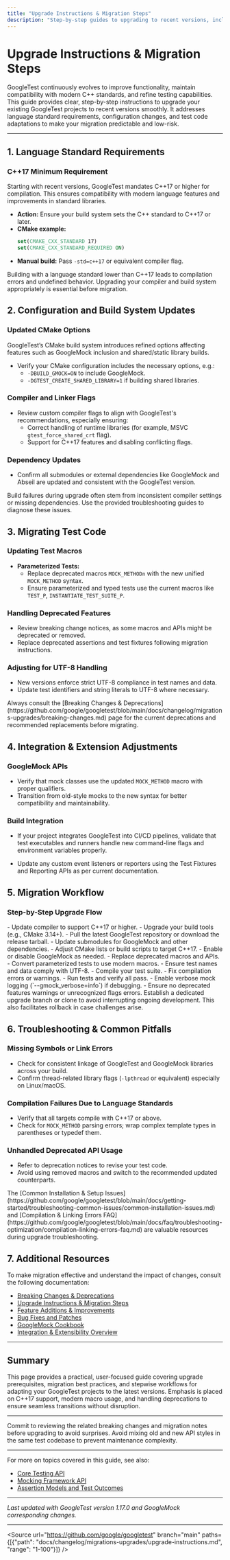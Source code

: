 ```yaml
---
title: "Upgrade Instructions & Migration Steps"
description: "Step-by-step guides to upgrading to recent versions, including handling of language standard requirements, configuration updates, and test adaptation strategies. Ensures upgrades are as smooth and predictable as possible."
---
```


# Upgrade Instructions & Migration Steps

GoogleTest continuously evolves to improve functionality, maintain compatibility with modern C++ standards, and refine testing capabilities. This guide provides clear, step-by-step instructions to upgrade your existing GoogleTest projects to recent versions smoothly. It addresses language standard requirements, configuration changes, and test code adaptations to make your migration predictable and low-risk.

---

## 1. Language Standard Requirements

### C++17 Minimum Requirement

Starting with recent versions, GoogleTest mandates C++17 or higher for compilation. This ensures compatibility with modern language features and improvements in standard libraries.

- **Action:** Ensure your build system sets the C++ standard to C++17 or later.
- **CMake example:**
  ```cmake
  set(CMAKE_CXX_STANDARD 17)
  set(CMAKE_CXX_STANDARD_REQUIRED ON)
  ```
- **Manual build:** Pass `-std=c++17` or equivalent compiler flag.

<Tip>
Building with a language standard lower than C++17 leads to compilation errors and undefined behavior. Upgrading your compiler and build system appropriately is essential before migration.
</Tip>

## 2. Configuration and Build System Updates

### Updated CMake Options

GoogleTest’s CMake build system introduces refined options affecting features such as GoogleMock inclusion and shared/static library builds.

- Verify your CMake configuration includes the necessary options, e.g.:  
  - `-DBUILD_GMOCK=ON` to include GoogleMock.
  - `-DGTEST_CREATE_SHARED_LIBRARY=1` if building shared libraries.

### Compiler and Linker Flags

- Review custom compiler flags to align with GoogleTest's recommendations, especially ensuring:
  - Correct handling of runtime libraries (for example, MSVC `gtest_force_shared_crt` flag).
  - Support for C++17 features and disabling conflicting flags.

### Dependency Updates

- Confirm all submodules or external dependencies like GoogleMock and Abseil are updated and consistent with the GoogleTest version.

<Warning>
Build failures during upgrade often stem from inconsistent compiler settings or missing dependencies. Use the provided troubleshooting guides to diagnose these issues.
</Warning>

## 3. Migrating Test Code

### Updating Test Macros

- **Parameterized Tests:**
  - Replace deprecated macros `MOCK_METHODn` with the new unified `MOCK_METHOD` syntax.
  - Ensure parameterized and typed tests use the current macros like `TEST_P`, `INSTANTIATE_TEST_SUITE_P`.

### Handling Deprecated Features

- Review breaking change notices, as some macros and APIs might be deprecated or removed.
- Replace deprecated assertions and test fixtures following migration instructions.

### Adjusting for UTF-8 Handling

- New versions enforce strict UTF-8 compliance in test names and data.
- Update test identifiers and string literals to UTF-8 where necessary.

<Tip>
Always consult the [Breaking Changes & Deprecations](https://github.com/google/googletest/blob/main/docs/changelog/migrations-upgrades/breaking-changes.md) page for the current deprecations and recommended replacements before migrating.
</Tip>

## 4. Integration & Extension Adjustments

### GoogleMock APIs

- Verify that mock classes use the updated `MOCK_METHOD` macro with proper qualifiers.
- Transition from old-style mocks to the new syntax for better compatibility and maintainability.

### Build Integration

- If your project integrates GoogleTest into CI/CD pipelines, validate that test executables and runners handle new command-line flags and environment variables properly.

- Update any custom event listeners or reporters using the Test Fixtures and Reporting APIs as per current documentation.

## 5. Migration Workflow

### Step-by-Step Upgrade Flow

<Steps>
<Step title="Prepare Your Environment">
- Update compiler to support C++17 or higher.
- Upgrade your build tools (e.g., CMake 3.14+).
</Step>
<Step title="Update GoogleTest Sources">
- Pull the latest GoogleTest repository or download the release tarball.
- Update submodules for GoogleMock and other dependencies.
</Step>
<Step title="Configure Build System">
- Adjust CMake lists or build scripts to target C++17.
- Enable or disable GoogleMock as needed.
</Step>
<Step title="Refactor Test Code">
- Replace deprecated macros and APIs.
- Convert parameterized tests to use modern macros.
- Ensure test names and data comply with UTF-8.
</Step>
<Step title="Rebuild and Run Tests">
- Compile your test suite.
- Fix compilation errors or warnings.
- Run tests and verify all pass.
</Step>
<Step title="Review Logs and Output">
- Enable verbose mock logging (`--gmock_verbose=info`) if debugging.
- Ensure no deprecated features warnings or unrecognized flags errors.
</Step>
</Steps>

<Tip>
Establish a dedicated upgrade branch or clone to avoid interrupting ongoing development. This also facilitates rollback in case challenges arise.
</Tip>

## 6. Troubleshooting & Common Pitfalls

### Missing Symbols or Link Errors

- Check for consistent linkage of GoogleTest and GoogleMock libraries across your build.
- Confirm thread-related library flags (`-lpthread` or equivalent) especially on Linux/macOS.

### Compilation Failures Due to Language Standards

- Verify that all targets compile with C++17 or above.
- Check for `MOCK_METHOD` parsing errors; wrap complex template types in parentheses or typedef them.

### Unhandled Deprecated API Usage

- Refer to deprecation notices to revise your test code.
- Avoid using removed macros and switch to the recommended updated counterparts.

<Note>
The [Common Installation & Setup Issues](https://github.com/google/googletest/blob/main/docs/getting-started/troubleshooting-common-issues/common-installation-issues.md) and [Compilation & Linking Errors FAQ](https://github.com/google/googletest/blob/main/docs/faq/troubleshooting-optimization/compilation-linking-errors-faq.md) are valuable resources during upgrade troubleshooting.
</Note>

## 7. Additional Resources

To make migration effective and understand the impact of changes, consult the following documentation:

- [Breaking Changes & Deprecations](../migrations-upgrades/breaking-changes.md)
- [Upgrade Instructions & Migration Steps](../migrations-upgrades/upgrade-instructions.md)
- [Feature Additions & Improvements](../release-history/feature-additions.md)
- [Bug Fixes and Patches](../release-history/bug-fixes-patches.md)
- [GoogleMock Cookbook](https://google.github.io/googletest/gmock_cook_book.html)
- [Integration & Extensibility Overview](../../overview/features-and-integration/integration-overview.md)


---

## Summary

This page provides a practical, user-focused guide covering upgrade prerequisites, migration best practices, and stepwise workflows for adapting your GoogleTest projects to the latest versions. Emphasis is placed on C++17 support, modern macro usage, and handling deprecations to ensure seamless transitions without disruption.

---

<Callouts>
<Tip>
Commit to reviewing the related breaking changes and migration notes before upgrading to avoid surprises.
</Tip>
<Warning>
Avoid mixing old and new API styles in the same test codebase to prevent maintenance complexity.
</Warning>
</Callouts>

---

For more on topics covered in this guide, see also:

- [Core Testing API](../../api-reference/core-testing-api/test-macros-framework.md)
- [Mocking Framework API](../../api-reference/mocking-framework-api/mock-classes-methods.md)
- [Assertion Models and Test Outcomes](../../core-concepts/test-foundations/assertion-models.md)

---

*Last updated with GoogleTest version 1.17.0 and GoogleMock corresponding changes.*

---

<Source url="https://github.com/google/googletest" branch="main" paths={[{"path": "docs/changelog/migrations-upgrades/upgrade-instructions.md", "range": "1-100"}]} />
